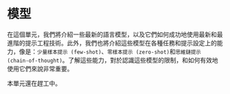 # 模型


在這個單元，我們將介紹一些最新的語言模型，以及它們如何成功地使用最新和最進階的提示工程技術。此外，我們也將介紹這些模型在各種任務和提示設定上的能力，像是：`少量樣本提示 (few-shot)`、`零樣本提示 (zero-shot)`和`思維鏈提示 (chain-of-thought)`。了解這些能力，對於認識這些模型的限制，和如何有效地使用它們來說非常重要。

<Callout emoji="⚠️">
  本單元還在趕工中。
</Callout>
